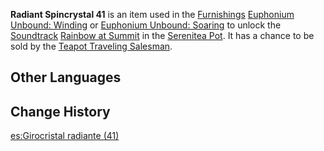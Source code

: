 {{Item Infobox
|id           = 141041
|image        = Item Radiant Spincrystal.png
|type         = Adventure Items
|group        = Radiant Spincrystals
|rarity       = 4
|invCategory  = Precious Items
|description  = This wondrous crystal contains a certain rhythm, like something beautiful woven from delicate silk. These items can be found throughout the mainland or from merchants who collect curios. The tune held within this crystal can be revivified in your [[Serenitea Pot]] using either "[[Euphonium Unbound: Winding]]" or "[[Euphonium Unbound: Soaring]]." The tune contained within this [[Radiant Spincrystal]] is "[[Rainbow at Summit]]."
|source1      = [[Chubby]]
|track        = Rainbow at Summit
}}
'''Radiant Spincrystal 41''' is an item used in the [[Furnishings]] [[Euphonium Unbound: Winding]] or [[Euphonium Unbound: Soaring]] to unlock the [[Soundtrack]] [[Rainbow at Summit]] in the [[Serenitea Pot]]. It has a chance to be sold by the [[Teapot Traveling Salesman]].

==Other Languages==
{{Other Languages
|default_hidden = 1
|en      = Radiant Spincrystal 41
|zhs     = 旋曜玉帛・其四十一
|zhs_rm  = Xuán Yào Yùbó - Qí Sìshíyī
|zht     = 旋曜玉帛・其四十一
|zht_rm  = Xuán Yào Yùbó - Qí Sìshíyī
|ja      = 旋曜玉帛・41
|ja_rm   = Sen'you Gyokuhaku - Yonjuuichi{{Assumed}}
|ko      = 빛나는 결정・41
|ko_rm   = Bitnaneun Gyeoljeong 41
|es      = Girocristal radiante (41)
|fr      = Gyrocristal radiant 41
|ru      = Лучистый кристалл {{tt|41|}}
|th      = Radiant Spincrystal 41
|vi      = Ngọc Thạch Âm Vang 41
|de      = Strahlender Drehkristall XLI
|id      = Radiant Spincrystal 41
|pt      = Cristal Rodopiante Radiante 41
}}

==Change History==
{{Change History|2.4}}
[[es:Girocristal radiante (41)]]